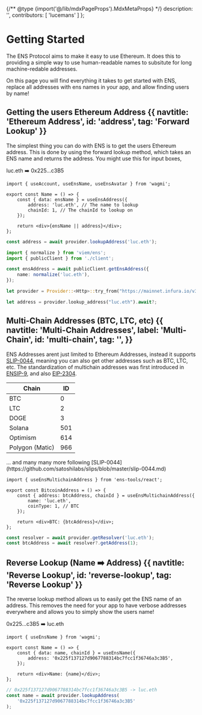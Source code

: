 {/** @type {import('@/lib/mdxPageProps').MdxMetaProps} */}
    description: '',
    contributors: [
        'lucemans'
    ]
};

# Getting Started

The ENS Protocol aims to make it easy to use Ethereum. It does this to providing a simple way to use human-readable names to subsitute for long machine-redable addresses.

On this page you will find everything it takes to get started with ENS, replace all addresses with ens names in your app, and allow finding users by name!

<EmbedLink
    href="/resolvers/"
    title="In-Depth Resolution"
    tag="Advanced"
    description="To learn more about the resolution process, please read the Resolution section."
/>

## Getting the users Ethereum Address {{ navtitle: 'Ethereum Address', id: 'address', tag: 'Forward Lookup' }}

The simplest thing you can do with ENS is to get the users Ethereum address. This is done by using the forward lookup method, which takes an ENS name and returns the address. You might use this for input boxes, 

<div className="card px-8 py-4 flex justify-center gap-2">
    <span>luc.eth</span>
    <span>➡️</span>
    <span>0x225...c3B5</span>
</div>

<CodeGroup title="Request">

```tsx {{ title: 'Wagmi (React)', language: 'tsx', meta: 'focus=4:9', variant: 'wagmi' }}
import { useAccount, useEnsName, useEnsAvatar } from 'wagmi';

export const Name = () => {
    const { data: ensName } = useEnsAddress({
        address: 'luc.eth', // The name to lookup
        chainId: 1, // The chainId to lookup on
    });

    return <div>{ensName || address}</div>;
};
```

```ts {{ title: 'Ethers.js (TS)', variant: 'ethers' }}
const address = await provider.lookupAddress('luc.eth');
```

```ts {{ title: 'Viem (TS)', variant: 'viem' }}
import { normalize } from 'viem/ens';
import { publicClient } from './client';

const ensAddress = await publicClient.getEnsAddress({
    name: normalize('luc.eth'),
});
```

```rust {{ title: 'Ethers.rs (Rust)' }}
let provider = Provider::<Http>::try_from("https://mainnet.infura.io/v3/...")?;

let address = provider.lookup_address("luc.eth").await?;
```

</CodeGroup>

## Multi-Chain Addresses (BTC, LTC, etc) {{ navtitle: 'Multi-Chain Addresses', label: 'Multi-Chain', id: 'multi-chain', tag: '', }}

ENS Addresses arent just limited to Ethereum Addresses, instead it supports [SLIP-0044](https://github.com/satoshilabs/slips/blob/master/slip-0044.md), meaning you can also get other addresses such as BTC, LTC, etc.
The standardization of multichain addresses was first introduced in [ENSIP-9](/ensip/9), and also [EIP-2304](https://eips.ethereum.org/EIPS/eip-2304).

| Chain           | ID  |
| --------------- | --- |
| BTC             | 0   |
| LTC             | 2   |
| DOGE            | 3   |
| Solana          | 501 |
| Optimism        | 614 |
| Polygon (Matic) | 966 |

<div className="w-full flex items-center justify-center gap-1 -mt-14">
    ... and many many more following
    [SLIP-0044](https://github.com/satoshilabs/slips/blob/master/slip-0044.md)
</div>

<CodeGroup title="Multichain Address Lookup">

```tsx {{ title: 'Wagmi (React)', language: 'tsx', meta: 'focus=4:9' }}
import { useEnsMultichainAddress } from 'ens-tools/react';

export const BitcoinAddress = () => {
    const { address: btcAddress, chainId } = useEnsMultichainAddress({
        name: 'luc.eth',
        coinType: 1, // BTC
    });

    return <div>BTC: {btcAddress}</div>;
};
```

```ts {{ title: 'Ethers.js (TS)' }}
const resolver = await provider.getResolver('luc.eth');
const btcAddress = await resolver?.getAddress(1);
```

</CodeGroup>

## Reverse Lookup (Name ➡️ Address) {{ navtitle: 'Reverse Lookup', id: 'reverse-lookup', tag: 'Reverse Lookup' }}

The reverse lookup method allows us to easily get the ENS name of an address. This removes the need for your app to have verbose addresses everywhere and allows you to simply show the users name!

<div className="card px-8 py-4 flex justify-center gap-2">
    <span className="w-fit">0x225...c3B5</span>
    <span>➡️</span>
    <span>luc.eth</span>
</div>

<CodeGroup title="Reverse Lookup">

```tsx {{ title: 'Wagmi (React)', language: 'tsx', meta: 'focus=4:8' }}
import { useEnsName } from 'wagmi';

export const Name = () => {
    const { data: name, chainId } = useEnsName({
        address: '0x225f137127d9067788314bc7fcc1f36746a3c3B5',
    });

    return <div>Name: {name}</div>;
};
```

```ts {{ title: 'Ethers.js (TS)' }}
// 0x225f137127d9067788314bc7fcc1f36746a3c3B5 -> luc.eth
const name = await provider.lookupAddress(
    '0x225f137127d9067788314bc7fcc1f36746a3c3B5'
);
```

</CodeGroup>
